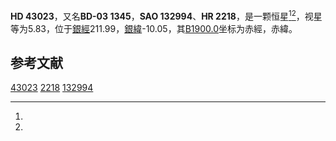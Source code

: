 {{Starbox begin
| name = HD 43023
}}
{{Starbox observe
| epoch = [[J2000.0|J2000.0]]
| constell = {{星座名待查}}<ref name=SIMBAD>{{cite web
 | url=http://simbad.u-strasbg.fr/simbad/sim-id?Ident=HR+2218
 | title =Pulsating variable Star
 | publisher=Centre de Données astronomiques de Strasbourg
 | work=SIMBAD
 | accessdate=2012-07-13}}</ref><ref name=DATA>{{cite web
 | url=http://vizier.u-strasbg.fr/viz-bin/VizieR-5?-out.add=.&-source=5050&-corr=PK=HR&-out.max=9999&HR=2218
 | title=VizieR Detailed Page
 | accessdate=2012-07-13
 | archive-date=2019-02-16
 | archive-url=https://web.archive.org/web/20190216112020/http://vizier.u-strasbg.fr/viz-bin/VizieR-5?-out.add=.&-source=5050&-corr=PK=HR&-out.max=9999&HR=2218
 | dead-url=no
 }}</ref>
| 星官 = 
| ra = {{RA|6|13|54.3}}<ref name=SIMBAD /><ref name=DATA />
| dec = {{DEC|-3|44|29}}<ref name=SIMBAD /><ref name=DATA />
| appmag_v = 5.83<ref name=SIMBAD /><ref name=DATA />
}}
{{Starbox character
| class = G8III<ref name=SIMBAD /><ref name=DATA />
| b-v = 0.94<ref name=SIMBAD /><ref name=DATA />
| u-b = 0.64<ref name=SIMBAD /><ref name=DATA />
| r-i = 0.32E<ref name=SIMBAD /><ref name=DATA />
| variable = 
}}
{{Starbox astrometry
| radial_v = 0.64
| prop_mo_ra = 50
| parallax = 
| p_error = 
}}
{{Starbox catalog
| names =BD-03 1345，[[SAO星表|SAO]] 132994，[[HD星表|HD]] 43023，[[HR星表|HR]] 2218}}
{{Starbox reference |Simbad=HR+2218}}
{{Starbox end}}

'''HD 43023'''，又名'''BD-03 1345'''，'''SAO 132994'''、'''HR 2218'''，是一颗恒星<ref name=SIMBAD /><ref name=DATA />，视星等为5.83，位于[[銀道座標系|銀經]]211.99，[[銀道座標系|銀緯]]-10.05，其[[B1900.0|B1900.0]]坐标为赤經{{RA|6|8|55.7}}，赤緯{{DEC|-3|-10.05|51}}。

== 参考文献 ==
{{reflist}}

{{star-stub}}

[[Category:HD和HDE天體|43023]]
[[Category:HR天體|2218]]
[[Category:SAO天體|132994]]